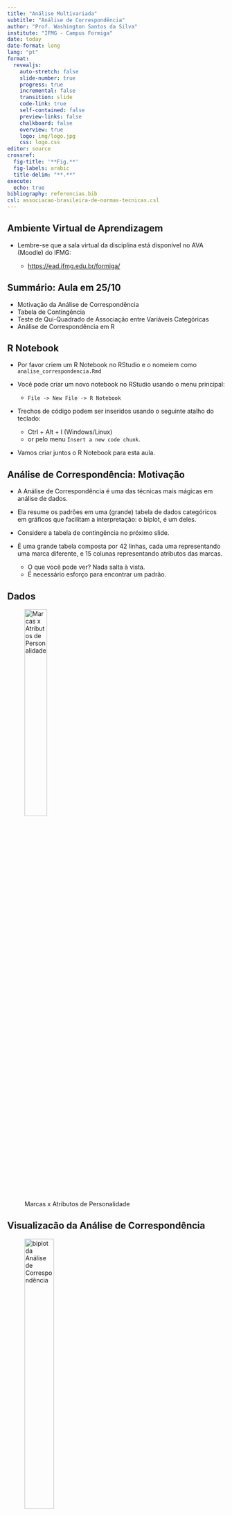 ```yaml
---
title: "Análise Multivariada"
subtitle: "Análise de Correspondência"
author: "Prof. Washington Santos da Silva"
institute: "IFMG - Campus Formiga"
date: today
date-format: long
lang: "pt"
format: 
  revealjs:
    auto-stretch: false
    slide-number: true
    progress: true
    incremental: false
    transition: slide
    code-link: true
    self-contained: false
    preview-links: false
    chalkboard: false
    overview: true
    logo: img/logo.jpg
    css: logo.css
editor: source
crossref:
  fig-title: '**Fig.**'
  fig-labels: arabic
  title-delim: "**.**"
execute: 
  echo: true
bibliography: referencias.bib
csl: associacao-brasileira-de-normas-tecnicas.csl
---
```


## Ambiente Virtual de Aprendizagem

- Lembre-se que a sala virtual da disciplina está disponível no AVA (Moodle) do IFMG:

    - [https://ead.ifmg.edu.br/formiga/](https://ead.ifmg.edu.br/formiga/)



## Summário: Aula em 25/10 

- Motivação da Análise de Correspondência
- Tabela de Contingência
- Teste de Qui-Quadrado de Associação entre Variáveis Categóricas
- Análise de Correspondência em R

    
    
## R Notebook

- Por favor criem um R Notebook no RStudio e o nomeiem como `analise_correspondencia.Rmd`

- Você pode criar um novo notebook no RStudio usando o menu principal: 

    - `File -> New File -> R Notebook`
    
- Trechos de código podem ser inseridos usando o seguinte atalho do teclado: 

    - Ctrl + Alt + I (Windows/Linux) 
    - or pelo menu `Insert a new code chunk`.
    
- Vamos criar juntos o R Notebook para esta aula.


## Análise de Correspondência: Motivação

- A Análise de Correspondência é uma das técnicas mais mágicas em análise de dados. 

- Ela resume os padrões em uma (grande) tabela de dados 
categóricos em gráficos que facilitam a interpretação: o biplot, é um deles. 

- Considere a tabela de contingência no próximo slide. 

- É uma grande tabela composta por 42 linhas, cada uma representando uma marca diferente, e 15 colunas representando atributos das marcas.

    - O que você pode ver? Nada salta à vista. 
    - É necessário esforço para encontrar um padrão.


## Dados

![Marcas x Atributos de Personalidade](img/brands.jpeg){#fig-brands width=35% fig-align="center"}


## Visualizacão da Análise de Correspondência

![biplot da Análise de Correspondência](img/biplot_orig.jpeg){#fig-biorig width=40% fig-align="center"}

::: footer
Embora o gráfico seja um pouco confuso para um iniciante, ele é, como veremos, muito mais fácil de interpretar do que a tabela.

:::


## Tabela de Contingência

- Uma tabela de contingência é uma ferramenta fundamental na análise de 
  dados categóricos.

- É usada para organizar e resumir dados categóricos em um formato tabular.

- A tabela de contingência é composta por linhas e colunas.

- As linhas representam uma variável categórica.

- As colunas representam outra variável categórica.


## Tabela de Contingência

- Suponha que temos dados sobre a preferência alimentar de 100 pessoas.

- E queremos analisar as preferências das pessoas entre frutas e legumes.

- Uma tabela de contingência para este estudo seria a Tabela do 
próximo slide.


## Tabela de Contingência

```r
#| echo: false

library(gtsummary)

set.seed(123)
data <- data.frame(
  Sexo = c(sample(c("Masculino", "Feminino"), 100, replace = TRUE)),
  Preferencia = c(sample(c("Frutas", "Legumes"), 100, replace = TRUE))
)

tabela_contingencia <- table(data)

data %>%
  tbl_cross(
    row = Sexo,
    col = Preferencia,
    percent = "cell"
  )
```


## Usos de Tabelas de Contingência

- Teste de Qui-Quadrado para Independência.

- Análise de Correspondência.

- Isto é, tabelas de continência são um insumo básico para a análise de associações entre variáveis categóricas.


## Teste Qui-Quadrado de Associação

$$
\chi^2 = \sum \frac{(O_{ij} - E_{ij})^2}{E_{ij}}
$$

sendo: 

- $\chi^2$ a estatística de teste qui-quadrado.

- $O_{ij}$ a frequência observada na célula $(i, j)$.



- $E_{ij}$ a frequência esperada na célula (i, j).


## Teste Qui-Quadrado de Associação {.scrollable}

- **Passo 1**: Calcula-se as médias das linhas e das colunas

- **Passo 2**: Calcula-se a frequência esperada de cada célula da tabela:

- **Passo 3**: Calcula-se a estatística  $\chi^2$, que é a soma ao quadrado dos resíduos divividas pelas frequências esperadas de cada célula

- **Passo 4**: Calcula-se e interpreta-se o valor-p do teste, que é a 
probabilidade de observarmos o valor calculado de $\chi^2$ se 
a hipótese nula de ausência de associação entre linhas e colunas 
for verdadeira.

- Regra de decisão alterantiva:

   - $valor-p < 0.05$, os dados fornecem evidência de que **há** associação 
   entre as linhas e colunas.
   
   - $valor-p > 0.05$, os dados fornecem evidência de que **não há** 
   associação entre as linhas e colunas.



## Teste Qui-Quadrado de Associação    
   
- Os resíduos são calculados subtraindo os valores esperados dos dados originais. 

- Esses resíduos estão no centro da Análise de Correspondência.

- Os resíduos mostram as associações entre os variáveis nas linhas e nas colunas. 

- Grandes resíduos positivos indicam uma forte associação positiva, e o 
oposto é verdadeiro para grandes resíduos negativos.


## Teste $\chi^2$ e Análise de Correspondência 

- Em Análise de Correspondência temos o passo 5:

- Passo 5: Plotar variáveis/indivíduos com resíduos semelhantes 
próxima(o)s uns dos outros.

- Vejamos novamente o biplot dos dados sobre as marcas e atributos 
de personalidade no próximo slide


## Resíduos do Teste $\chi^2$ e Análise de Correspondência 

![biplot da Análise de Correspondência](img/biplot_orig.jpeg){#fig-biorig width=60% fig-align="center"}


## Resíduos do Teste $\chi^2$ e Análise de Correspondência

- Compare os resíduos da Mercedz, American Express: 

    - Embora os resíduos da American Express sejam geralmente um pouco maiores, estão na mesma direção os resíduos da Mercedz. 
 
    - É possível perceber que, em termos de resíduos, American Express e 
    Mercedz são muito semelhantes.

- O mesmo raciocíno vale para Apple e Porcsh.

- A posição relativa das demais empresa no gráfico é consistente com as semelhanças de seus respectivos resíduos.


## Resíduos do Teste $\chi^2$ e Análise de Correspondência

- Agora veja como as variáveis (colunas) da tabela são representadas no
biplot. 

- Os resíduos dos atributos **pés no chão** e **alegria** tem tamanho parecido, e é por isso que estão próximos um do outro no mapa. 

- A característica menos semelhante a **pés no chão** é **ousadia**, e é por isso que esses atributos estão em lados opostos do mapa.


## Resíduos do Teste $\chi^2$ e Análise de Correspondência {.scrollable}

- Agora observe a variancia explicada exibida nos eixos do biplot. 

- A dimensão horizontal explica 34,4% da variação dos dados enquanto a dimensão vertical explica apenas 22,2%. 

- A variância relativa explicada pelas dimensões é relavitivamente baixa, isso não é bom, ou seja, esse mapa não consta toda a 
história da associação entre linhas e colunas.

- Quanto maior a variância explicada pelas dimensões, mais completa 
e mais precisas são as associacões e as interpretações.


## Análise de Correspondência em R

- O arquivo `brands_ac.rds` contém a tabela de contingência entre 
`marcas` e `atributos de personalidade` das marcas exibida 
anteriormente.

- É um tipo muito comum de pesquisa de marketing.


## Importando os dados {.scrollable}

```r
#| echo: true
url <- "https://github.com/washingtonsilva/analise_multivariada_2023_bacharelado/raw/main/dados_clean/brands_ac.rds"
brands_ac <- readr::read_rds(url)
brands_ac
```


## Teste de $\chi^2$ {.scrollable}

- Para interpretar a análise de correspondência, o primeiro passo é avaliar se há uma dependência significativa entre as linhas e colunas.

- Um método formal é usar o teste de $\chi^2$ para examinar a associação entre variáveis de linha (marcas) e coluna (atributos):

```r
#| echo: true
chisq.test(brands_ac)
```

- O valor-p é muito inferior a 0.05, o que fornece forte evidência de que 
existe associação entre as marcas e os atributos de personalidade indicados pelos respondentes da pesquisa.


## Análise de Correspondência {.scrollable}

Vamos utilizar a função `CA` do pacote `factoMineR` para 
executar a Análise de Correspondência:

```r
ac_resultado <- FactoMineR::CA(brands_ac, graph = FALSE)
summary(ac_resultado)
```


## Proporção da Variância Explicada

- Como na análise de componentes principais, estamos interessados na proporção da variância explicada por cada dimensão calculada pela análise de correspondência.

- Novamente, podemos determinar o número de dimensões pelo `Scree Plot`, que é um gráfico das variâncias (autovalores) ordenadas.

- Vamos utilizar a função `fviz_screeplot` do pacote `factoextra` para gerar o scree plot.


## Proporção da Variância Explicada

```r
#| echo: true
#| output-location: slide
factoextra::fviz_screeplot(
  ac_resultado,
  choice = "variance",
  addlabels = TRUE,
  ylim = c(0, 100),
  main = "",
  ylab = "Proporção da Variância Explicada",
  xlab = "Dimensões"
)
```


## Proporção da Variância Explicada {.scrollable}

- Observe que uma boa redução de dimensão é alcançada quando as primeiras dimensões representam uma grande proporção da variabilidade.

- Em nossa análise, as cinco primeiras dimensões explicam 90,6% da variação.

- O número de dimensões é determinado no ponto além do qual as variâncias restantes são todas relativamente pequenas.

- O ponto em que o Scree Plot forma um curva “cotovelo” pode ser considerado como indicando uma dimensionalidade ideal. 

- Neste caso, 5 ou 6 dimensões seriam adequadas.


## Biplot

- Vamos utilizar a função `fviz_ca_biplot` do pacote `factoextra` 
para construir um biplot que exibe simultaneamente as 
variáveis/colunas (atributos) e os indivíduos/linhas (marcas)

```r
#| echo: true
#| output-location: slide
factoextra::fviz_ca_biplot(
  ac_resultado,
  label = "all",
  col.var = "orange",
  col.ind = "blue",
  repel = TRUE
)
```


## Interpretação

- No canto inferior esquerdo, podemos ver que Calvin Klein, American Express, Apple e Lexus são associadas à `Classe alta`. 

- Porsche mistura `Classe Alta` e `Ousadia`. 

- No canto superior esquerdo, podemos ver que `Resistência` é compartilhada 
pela Nike, Reebok, Levi’s e Michelin, que também são um pouco associadas a atividades `Ao ar livre`.


## Interpretação

- Uma dica importante para quem inicia o uso da análise de correspondência: 

- Quanto mais próximo algo estiver do centro do mapa, menos distinto ele será. 

- Assim, neste mapa, podemos ver que a marca Qantas é mal descrita por qualquer um dos atributos. 

- Da mesma forma, `Bem-sucedido` e `Imaginativo` são atributos de personalidade que não são bons diferenciadores entre as marcas.


## Interpretação

- Também podemos ver que uma espécie de continuum é evidente nos dados:

- Vai de `Classe alta` e `Inteligência` no canto inferior esquerdo,
até `Alegria` e `Pés no chão` no canto superior direito.


## Contribuição das linhas/indivíduos

- A contribuição das linhas (em %) para a definição das dimensões pode ser extraída da seguinte seguinte:

- Contribuicoes das linhas para dimensao 1:

```r
#| echo: true
#| output-location: slide
factoextra::fviz_contrib(ac_resultado, choice = "row", axes = 1, top = 10)
```


## Contribuição das linhas/indivíduos

- Contribuicoes das linhas para dimensao 2:

```r
#| echo: true
factoextra::fviz_contrib(ac_resultado, choice = "row", axes = 2, top = 10)
```


## Contribuição das linhas/indivíduos

- As linhas que mais contribuem para Dim.1 e Dim.2 são as mais importantes para explicar a variabilidade no conjunto de dados.

- Linhas que não contribuem muito para nenhuma dimensão ou que contribuem para as últimas dimensões são menos importantes.


## Análise de Correspondência: Dicas de Interpretação 

1. Quanto mais longe as variáveis e indivíduos estão da origem, mais discriminativas elas são, provavelmente.

2. Quanto mais próximas as variáveis e indivíduos estão da origem, menos distintas são, provavelmente.

3. Quanto mais variação for explicada, menos insights serão perdidos, Por quê?.

4. A proximidade entre as indivíduos provavelmente indica similaridade entre elas.


## Análise de Correspondência: Dicas de Interpretação

5. A proximidade entre as variáveis provavelmente indica similaridade entre elas.

6. A proximidade entre as variáveis e indivíduos provavelmente indica associação entre elas, e vice-versa.


## Análise de Correspondência Múltipla

- Se a tabela de contingência envolve mais de duas 
variáveis categóricas, deve-se aplicar os métodos da 
Análise de Correspondência Múltipla.



















